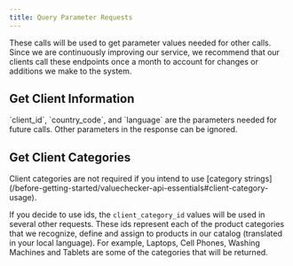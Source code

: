 ```yaml
---
title: Query Parameter Requests
---
```



These calls will be used to get parameter values needed for other calls.
Since we are continuously improving our service, we recommend that our
clients call these endpoints once a month to account for changes or
additions we make to the system.  

## Get Client Information
<Info>
    `client_id`, `country_code`, and `language` are the parameters
    needed for future calls. Other parameters in the response can be 
    ignored.
</Info>

<EndpointButton title="Client Information Endpoint" href="/api-reference/default/clients" />

## Get Client Categories
<Info>
Client categories are not required if you intend to use [category
strings](/before-getting-started/valuechecker-api-essentials#client-category-usage).
</Info>

If you decide to use ids, the `client_category_id` values will be used in
several other requests. These ids represent each of the product
categories that we recognize, define and assign to products in our
catalog (translated in your local language). For example, Laptops, Cell
Phones, Washing Machines and Tablets are some of the categories that
will be returned.

<EndpointButton title="Client Categories Endpoint" href="/api-reference/default/client_categories" />

